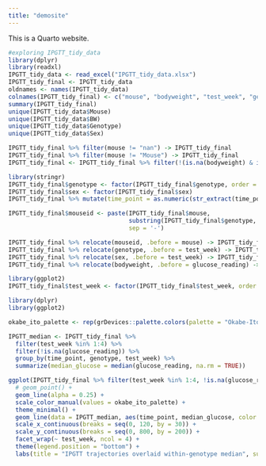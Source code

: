 ```yaml
---
title: "demosite"
---
```


This is a Quarto website.

```r
#exploring IPGTT_tidy_data
library(dplyr)
library(readxl)
IPGTT_tidy_data <- read_excel("IPGTT_tidy_data.xlsx")
IPGTT_tidy_final <- IPGTT_tidy_data
oldnames <- names(IPGTT_tidy_data)
colnames(IPGTT_tidy_final) <- c("mouse", "bodyweight", "test_week", "genotype", "sex", "time_point", "glucose_reading")
summary(IPGTT_tidy_final)
unique(IPGTT_tidy_data$Mouse)
unique(IPGTT_tidy_data$BW)
unique(IPGTT_tidy_data$Genotype)
unique(IPGTT_tidy_data$Sex)
```

```r
IPGTT_tidy_final %>% filter(mouse != "nan") -> IPGTT_tidy_final
IPGTT_tidy_final %>% filter(mouse != "Mouse") -> IPGTT_tidy_final
IPGTT_tidy_final <- IPGTT_tidy_final %>% filter(!(is.na(bodyweight) & is.na(glucose_reading)))
```

```r
library(stringr)
IPGTT_tidy_final$genotype <- factor(IPGTT_tidy_final$genotype, order = TRUE, levels = c("WT-WT","KO-NOD","Het-NOD"))
IPGTT_tidy_final$sex <- factor(IPGTT_tidy_final$sex)
IPGTT_tidy_final %>% mutate(time_point = as.numeric(str_extract(time_point, "\\d+"))) -> IPGTT_tidy_final

IPGTT_tidy_final$mouseid <- paste(IPGTT_tidy_final$mouse,
                                  substring(IPGTT_tidy_final$genotype, 1, 1),
                                  sep = '-')

IPGTT_tidy_final %>% relocate(mouseid, .before = mouse) -> IPGTT_tidy_final
IPGTT_tidy_final %>% relocate(genotype, .before = test_week) -> IPGTT_tidy_final
IPGTT_tidy_final %>% relocate(sex, .before = test_week) -> IPGTT_tidy_final
IPGTT_tidy_final %>% relocate(bodyweight, .before = glucose_reading) -> IPGTT_tidy_final

library(ggplot2)
IPGTT_tidy_final$test_week <- factor(IPGTT_tidy_final$test_week, order = TRUE, levels = c(1, 2, 3, 4, 5, 6, 7, 8, 9, 10, 11, 12))
```

```r
library(dplyr)
library(ggplot2)

okabe_ito_palette <- rep(grDevices::palette.colors(palette = "Okabe-Ito"))

IPGTT_median <- IPGTT_tidy_final %>% 
  filter(test_week %in% 1:4) %>% 
  filter(!is.na(glucose_reading)) %>% 
  group_by(time_point, genotype, test_week) %>% 
  summarize(median_glucose = median(glucose_reading, na.rm = TRUE))

ggplot(IPGTT_tidy_final %>% filter(test_week %in% 1:4, !is.na(glucose_reading )), aes(time_point, glucose_reading, color = genotype, group = mouseid)) + 
  # geom_point() + 
  geom_line(alpha = 0.25) + 
  scale_color_manual(values = okabe_ito_palette) + 
  theme_minimal() + 
  geom_line(data = IPGTT_median, aes(time_point, median_glucose, color = genotype, group = genotype)) + 
  scale_x_continuous(breaks = seq(0, 120, by = 30)) + 
  scale_y_continuous(breaks = seq(0, 800, by = 200)) + 
  facet_wrap(~ test_week, ncol = 4) + 
  theme(legend.position = "bottom") + 
  labs(title = "IPGTT trajectories overlaid within-genotype median", subtitle = "(First four weeks of testing)", x = "Test time (min)", y = "Blood glucose (mg/dL)")
```



